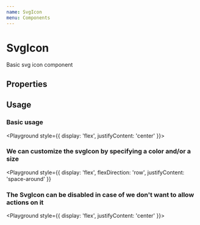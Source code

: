 ```yaml
---
name: SvgIcon
menu: Components
---
```



# SvgIcon

Basic svg icon component

## Properties

<Props of={SvgIcon} />

## Usage

### Basic usage

<Playground style={{ display: 'flex', justifyContent: 'center' }}>
  <SvgIcon name='bell' />
</Playground>

### We can customize the svgIcon by specifying a color and/or a size

<Playground
  style={{
    display: 'flex',
    flexDirection: 'row',
    justifyContent: 'space-around'
  }}
>
  <SvgIcon
    name='copy-password'
    hoverColor='hotpink'
    activeColor='mediumvioletred'
    size={3}
  />
  <SvgIcon name='pen' color='cadetblue' size={4} />
</Playground>

### The SvgIcon can be disabled in case of we don't want to allow actions on it

<Playground style={{ display: 'flex', justifyContent: 'center' }}>
  <SvgIcon name='download' size={3} color='darkblue' disabled />
</Playground>
